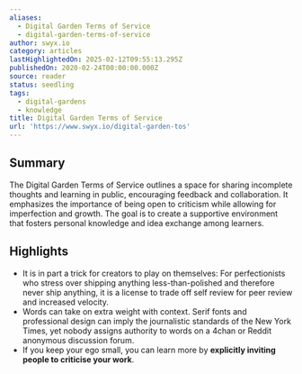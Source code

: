 ```yaml
---
aliases:
  - Digital Garden Terms of Service
  - digital-garden-terms-of-service
author: swyx.io
category: articles
lastHighlightedOn: 2025-02-12T09:55:13.295Z
publishedOn: 2020-02-24T00:00:00.000Z
source: reader
status: seedling
tags:
  - digital-gardens
  - knowledge
title: Digital Garden Terms of Service
url: 'https://www.swyx.io/digital-garden-tos'
---
```

## Summary

The Digital Garden Terms of Service outlines a space for sharing incomplete thoughts and learning in public, encouraging feedback and collaboration. It emphasizes the importance of being open to criticism while allowing for imperfection and growth. The goal is to create a supportive environment that fosters personal knowledge and idea exchange among learners.

## Highlights

- It is in part a trick for creators to play on themselves: For perfectionists who stress over shipping anything less-than-polished and therefore never ship anything, it is a license to trade off self review for peer review and increased velocity.
- Words can take on extra weight with context. Serif fonts and professional design can imply the journalistic standards of the New York Times, yet nobody assigns authority to words on a 4chan or Reddit anonymous discussion forum.
- If you keep your ego small, you can learn more by **explicitly inviting people to criticise your work**.
